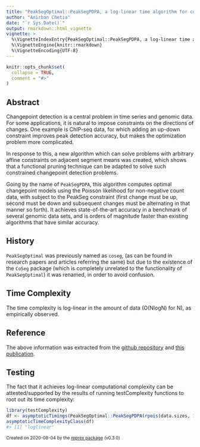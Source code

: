 ```yaml
---
title: "PeakSegOptimal::PeakSegPDPA, a log-linear time algorithm for constrained changepoint detection"
author: "Anirban Chetia"
date: "`r Sys.Date()`"
output: rmarkdown::html_vignette
vignette: >
  %\VignetteIndexEntry{PeakSegOptimal::PeakSegPDPA, a log-linear time algorithm for constrained changepoint detection}
  %\VignetteEngine{knitr::rmarkdown}
  %\VignetteEncoding{UTF-8}
---
```


```r
knitr::opts_chunk$set(
  collapse = TRUE,
  comment = "#>"
)
```

## Abstract
Changepoint detection is a central problem in time series and genomic data. For some applications, it is natural to impose constraints on the directions of changes. One example is ChIP-seq data, for which adding an up-down constraint improves peak detection accuracy, but makes the optimization problem more complicated. 

In response to this, a new algorithm which can solve problems with arbitrary affine constraints on adjacent segment means was created, which shows that a functional pruning technique can be adapted to solve such constrained changepoint detection problems.

Going by the name of `PeakSegPDPA`, this algorithm computes optimal changepoint models using the Poisson likelihood for non-negative count data, with subject to the PeakSeg constraint (first change must be up, second must be down and subsequent changes must be alternating in that manner so forth). It achieves state-of-the-art accuracy in a benchmark of several genomic data sets, and is orders of magnitude faster than existing algorithms that have similar accuracy.

## History
`PeakSegOptimal` was previously named as `coseg`, (as can be found in research papers and articles referring the same) but due to the existence of the `CoSeg` package (which is completely unrelated to the functionality of `PeakSegOptimal`) it was renamed, in order to avoid confusion.

## Time Complexity
The time complexity is log-linear in the amount of data (O(NlogN) for N), as empirically observed.

## Reference
The above information was extracted from the [github repository](https://github.com/tdhock/PeakSegOptimal) and [this publication](https://www.researchgate.net/publication/314433561_A_log-linear_time_algorithm_for_constrained_changepoint_detection).

## Testing
The fact that it achieves log-linear computational complexity can be attested/supported by the results of running testComplexity functions to root out its time complexity:
```r
library(testComplexity)
df <- asymptoticTimings(PeakSegOptimal::PeakSegPDPA(rpois(data.sizes, 1),rep(1, length(rpois(data.sizes, 1))), 3L), data.sizes = 10^seq(1, 4, by = 0.5))
asymptoticTimeComplexityClass(df)
#> [1] "loglinear"
```

<sup>Created on 2020-08-04 by the [reprex package](https://reprex.tidyverse.org) (v0.3.0)</sup>
